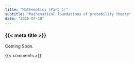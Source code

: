 ```yaml
---
title: "Mathematics (Part 1)"
subtitle: "Mathematical foundations of probability theory"
date: "2025-07-10"
---
```


### {{< meta title >}}

Coming Soon.


{{< comments >}}